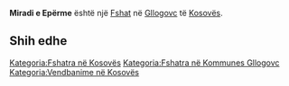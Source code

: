 {{Fshat në Kosovës
 | Emri                = Miradi e Epërme
| sqi_N_name = Miradi e Epërme
| sqi_N_FULL_NAME_RO = Miradi e Epërme
| sqi_N_FULL_NAME_ND_RO = Miradi e Eperme
| sqi_N_SORT_NAME_RG = MIRADIEEPERME
| sqi_N_FULL_NAME_RG = Miradi e Epërme
| sqi_N_FULL_NAME_ND_RG = Miradi e Eperme
| sqi_V_name = Dobreva e Epërme
| sqi_V_FULL_NAME_RO = Dobreva e Epërme Miradie e Epërme Dobrevë e Epërme
| sqi_V_FULL_NAME_ND_RO = Dobreva e Eperme Miradie e Eperme Dobreve e Eperme
| sqi_V_SORT_NAME_RG = DOBREVAEEPERME MIRADIEEEPERME DOBREVEEEPERME
| sqi_V_FULL_NAME_RG = Dobreva e Epërme Miradie e Epërme Dobrevë e Epërme
| sqi_V_FULL_NAME_ND_RG = Dobreva e Eperme Miradie e Eperme Dobreve e Eperme
| srp_N_name = Gornje Dobrevo
| srp_N_FULL_NAME_RO = Gornje Dobrevo
| srp_N_FULL_NAME_ND_RO = Gornje Dobrevo
| srp_N_SORT_NAME_RG = GORNJEDOBREVO
| srp_N_FULL_NAME_RG = Gornje Dobrevo
| srp_N_FULL_NAME_ND_RG = Gornje Dobrevo
| srp_NS_name = Горње Добрево
| srp_NS_FULL_NAME_RO = Горње Добрево
| srp_NS_FULL_NAME_ND_RO = Горње Добрево
| srp_NS_SORT_NAME_RG = ГОРЊЕДОБРЕВО
| srp_NS_FULL_NAME_RG = Горње Добрево
| srp_NS_FULL_NAME_ND_RG = Горње Добрево
| srp_V_name = Dobrevo
| srp_V_FULL_NAME_RO = Dobrevo
| srp_V_FULL_NAME_ND_RO = Dobrevo
| srp_V_SORT_NAME_RG = DOBREVO
| srp_V_FULL_NAME_RG = Dobrevo
| srp_V_FULL_NAME_ND_RG = Dobrevo

 | Emri (Rasa dhanore) = 
 | Figura              = 
 | Shteti              = Kosovo
 | Komuna              = Gllogovc
 | Kodi postar         = 
 | Sipërfaqja          = 

 | Popullsia           = 

 | Regj. i popullsisë  = 
 | Dend. e popullsisë  = 
 | Faqja zyrtare       = 
 <!--- Koordinatat ----> 
 | Gjerësia            = 42.599722
 | Gjatësia            = 21.09
 | Lartësia            = 
}}
'''Miradi e Epërme''' është një [[Fshat]] në [[Gllogovc]] të [[Kosovës]].

<!-- == Gjeografia == -->
<!-- == Historia == -->
<!-- == Demografia == -->
== Shih edhe ==
{{Komuna Gllogovc}}
{{Kosovo-Administrata-Cung}}

[[Kategoria:Fshatra në Kosovës]]
[[Kategoria:Fshatra në Kommunes Gllogovc]]
[[Kategoria:Vendbanime në Kosovës]]